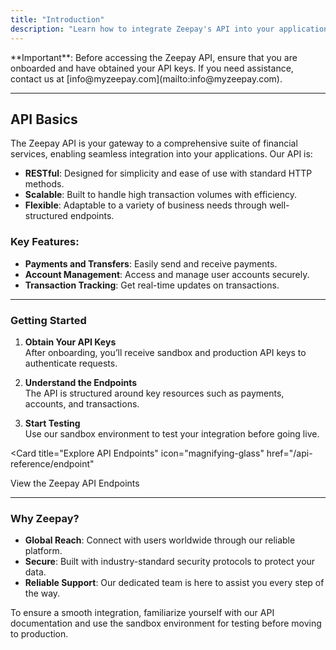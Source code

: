 ```yaml
---
title: "Introduction"
description: "Learn how to integrate Zeepay's API into your application seamlessly."
---
```


<Note>
  **Important**: Before accessing the Zeepay API, ensure that you are onboarded
  and have obtained your API keys. If you need assistance, contact us at
  [info@myzeepay.com](mailto:info@myzeepay.com).
</Note>

---

## API Basics

The Zeepay API is your gateway to a comprehensive suite of financial services, enabling seamless integration into your applications. Our API is:

- **RESTful**: Designed for simplicity and ease of use with standard HTTP methods.
- **Scalable**: Built to handle high transaction volumes with efficiency.
- **Flexible**: Adaptable to a variety of business needs through well-structured endpoints.

### Key Features:

- **Payments and Transfers**: Easily send and receive payments.
- **Account Management**: Access and manage user accounts securely.
- **Transaction Tracking**: Get real-time updates on transactions.

---

### Getting Started

1. **Obtain Your API Keys**  
   After onboarding, you’ll receive sandbox and production API keys to authenticate requests.

2. **Understand the Endpoints**  
   The API is structured around key resources such as payments, accounts, and transactions.

3. **Start Testing**  
   Use our sandbox environment to test your integration before going live.

<Card
  title="Explore API Endpoints"
  icon="magnifying-glass"
  href="/api-reference/endpoint"
>
  View the Zeepay API Endpoints
</Card>

---

### Why Zeepay?

- **Global Reach**: Connect with users worldwide through our reliable platform.
- **Secure**: Built with industry-standard security protocols to protect your data.
- **Reliable Support**: Our dedicated team is here to assist you every step of the way.

<Tip>
  To ensure a smooth integration, familiarize yourself with our API
  documentation and use the sandbox environment for testing before moving to
  production.
</Tip>
